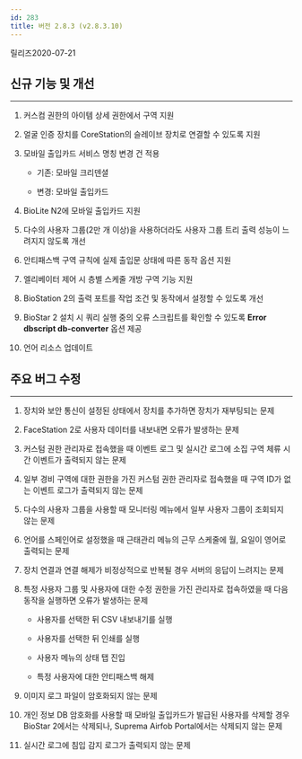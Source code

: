 ```yaml
---
id: 283
title: 버전 2.8.3 (v2.8.3.10)
---
```


릴리즈<Separator/>2020-07-21

## 신규 기능 및 개선

---

1. 커스컴 권한의 아이템 상세 권한에서 구역 지원

1. 얼굴 인증 장치를 CoreStation의 슬레이브 장치로 연결할 수 있도록 지원

1. 모바일 출입카드 서비스 명칭 변경 건 적용

    * 기존: 모바일 크리덴셜

    * 변경: 모바일 출입카드
  
1. BioLite N2에 모바일 출입카드 지원

1. 다수의 사용자 그룹(2만 개 이상)을 사용하더라도 사용자 그룹 트리 출력 성능이 느려지지 않도록 개선

1. 안티패스백 구역 규칙에 실제 출입문 상태에 따른 동작 옵션 지원
  
1. 엘리베이터 제어 시 층별 스케줄 개방 구역 기능 지원

1. BioStation 2의 출력 포트를 작업 조건 및 동작에서 설정할 수 있도록 개선

1. BioStar 2 설치 시 쿼리 실행 중의 오류 스크립트를 확인할 수 있도록  **Error dbscript db-converter** 옵션 제공

1. 언어 리소스 업데이트
  
## 주요 버그 수정

---

1. 장치와 보안 통신이 설정된 상태에서 장치를 추가하면 장치가 재부팅되는 문제

1. FaceStation 2로 사용자 데이터를 내보내면 오류가 발생하는 문제

1. 커스텀 권한 관리자로 접속했을 때 이벤트 로그 및 실시간 로그에 소집 구역 체류 시간 이벤트가 출력되지 않는 문제

1. 일부 경비 구역에 대한 권한을 가진 커스텀 권한 관리자로 접속했을 때 구역 ID가 없는 이벤트 로그가 출력되지 않는 문제

1. 다수의 사용자 그룹을 사용할 때 모니터링 메뉴에서 일부 사용자 그룹이 조회되지 않는 문제

1. 언어를 스페인어로 설정했을 때 근태관리 메뉴의 근무 스케줄에 월, 요일이 영어로 출력되는 문제

1. 장치 연결과 연결 해제가 비정상적으로 반복될 경우 서버의 응답이 느려지는 문제

1. 특정 사용자 그룹 및 사용자에 대한 수정 권한을 가진 관리자로 접속하였을 때 다음 동작을 실행하면 오류가 발생하는 문제

    * 사용자를 선택한 뒤 CSV 내보내기를 실행

    * 사용자를 선택한 뒤 인쇄를 실행

    * 사용자 메뉴의 상태 탭 진입

    * 특정 사용자에 대한 안티패스백 해제

1. 이미지 로그 파일이 암호화되지 않는 문제

1. 개인 정보 DB 암호화를 사용할 때 모바일 출입카드가 발급된 사용자를 삭제할 경우 BioStar 2에서는 삭제되나, Suprema Airfob Portal에서는 삭제되지 않는 문제

1. 실시간 로그에 침입 감지 로그가 출력되지 않는 문제